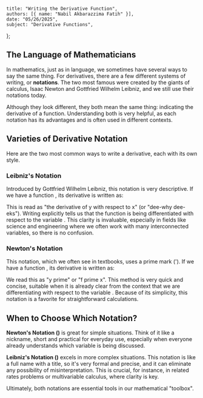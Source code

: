     title: "Writing the Derivative Function",
    authors: [{ name: "Nabil Akbarazzima Fatih" }],
    date: "05/26/2025",
    subject: "Derivative Functions",
};

## The Language of Mathematicians

In mathematics, just as in language, we sometimes have several ways to say the same thing. For derivatives, there are a few different systems of writing, or **notations**. The two most famous were created by the giants of calculus, Isaac Newton and Gottfried Wilhelm Leibniz, and we still use their notations today.

Although they look different, they both mean the same thing: indicating the derivative of a function. Understanding both is very helpful, as each notation has its advantages and is often used in different contexts.

## Varieties of Derivative Notation

Here are the two most common ways to write a derivative, each with its own style.

### Leibniz's Notation

Introduced by Gottfried Wilhelm Leibniz, this notation is very descriptive. If we have a function <InlineMath math="y = f(x)" />, its derivative is written as:

<BlockMath math="\frac{dy}{dx} \quad \text{or} \quad \frac{df}{dx}" />

This is read as "the derivative of y with respect to x" (or "dee-why dee-eks"). Writing <InlineMath math="\frac{dy}{dx}" /> explicitly tells us that the function <InlineMath math="y" /> is being differentiated with respect to the variable <InlineMath math="x" />. This clarity is invaluable, especially in fields like science and engineering where we often work with many interconnected variables, so there is no confusion.

### Newton's Notation

This notation, which we often see in textbooks, uses a prime mark ('). If we have a function <InlineMath math="y = f(x)" />, its derivative is written as:

<BlockMath math="y' \quad \text{or} \quad f'(x)" />

We read this as "y prime" or "f prime x". This method is very quick and concise, suitable when it is already clear from the context that we are differentiating with respect to the variable <InlineMath math="x" />. Because of its simplicity, this notation is a favorite for straightforward calculations.

## When to Choose Which Notation?

**Newton's Notation (<InlineMath math="f'(x)" />)** is great for simple situations. Think of it like a nickname, short and practical for everyday use, especially when everyone already understands which variable is being discussed.

**Leibniz's Notation (<InlineMath math="\frac{dy}{dx}" />)** excels in more complex situations. This notation is like a full name with a title, so it's very formal and precise, and it can eliminate any possibility of misinterpretation. This is crucial, for instance, in related rates problems or multivariable calculus, where clarity is key.

Ultimately, both notations are essential tools in our mathematical "toolbox".